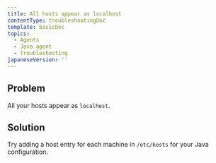 ```yaml
---
title: All hosts appear as localhost
contentType: troubleshootingDoc
template: basicDoc
topics:
  - Agents
  - Java agent
  - Troubleshooting
japaneseVersion: ''
---
```


## Problem

All your hosts appear as `localhost`.

## Solution

Try adding a host entry for each machine in `/etc/hosts` for your Java configuration.

